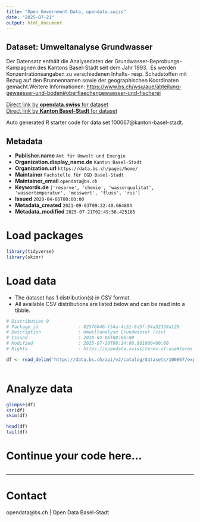 ```yaml
---
title: "Open Government Data, opendata.swiss"
date: "2025-07-21"
output: html_document
---
```


## Dataset: Umweltanalyse Grundwasser

Der Datensatz enthält die Analysedaten der Grundwasser-Beprobungs-Kampagnen des Kantons Basel-Stadt seit dem Jahr 1993.  Es werden Konzentrationsangaben zu verschiedenen Inhalts- resp. Schadstoffen mit Bezug auf den Brunnennamen sowie der geographischen Koordinaten gemacht.Weitere Informationen: [https://www.bs.ch/wsu/aue/abteilung-gewaesser-und-boden#oberflaechengewaesser-und-fischerei](https://www.bs.ch/wsu/aue/abteilung-gewaesser-und-boden#oberflaechengewaesser-und-fischerei)

[Direct link by **opendata.swiss** for dataset](https://opendata.swiss/de/dataset/umweltanalyse-grundwasser1)<br>
[Direct link by **Kanton Basel-Stadt** for dataset](https://data.bs.ch/explore/dataset/100067/)

Auto generated R starter code for data set 100067@kanton-basel-stadt.

## Metadata

- **Publisher.name** `Amt für Umwelt und Energie`
- **Organization.display_name.de** `Kanton Basel-Stadt`
- **Organization.url** `https://data.bs.ch/pages/home/`
- **Maintainer** `Fachstelle für OGD Basel-Stadt`
- **Maintainer_email** `opendata@bs.ch`
- **Keywords.de** `['reserve', 'chemie', 'wasserqualitat', 'wassertemperatur', 'messwert', 'fluss', 'rus']`
- **Issued** `2020-04-06T00:00:00`
- **Metadata_created** `2021-09-03T09:22:40.664804`
- **Metadata_modified** `2025-07-21T02:49:56.425185`


# Load packages

```r

library(tidyverse)
library(skimr)

```

# Load data

-   The dataset has 1 distribution(s) in CSV format.
-   All available CSV distributions are listed below and can be read into a tibble.

```r

# Distribution 0
# Package_id               : 82576046-f54a-4c51-8d5f-04a52339a129
# Description              : Umweltanalyse Grundwasser (csv)
# Issued                   : 2020-04-06T00:00:00
# Modified                 : 2025-07-20T06:14:06.661000+00:00
# Rights                   : https://opendata.swiss/terms-of-use#terms_by

df <- read_delim('https://data.bs.ch/api/v2/catalog/datasets/100067/exports/csv?use_labels=true')



```

# Analyze data

```r

glimpse(df)
str(df)
skim(df)

head(df)
tail(df)

```

# Continue your code here...

```r

```

------------------------------------------------------------------------

# Contact

opendata@bs.ch | Open Data Basel-Stadt
